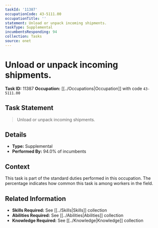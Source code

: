 ```yaml
---
taskId: '11387'
occupationCode: 43-5111.00
occupationTitle: ''
statement: Unload or unpack incoming shipments.
taskType: Supplemental
incumbentsResponding: 94
collection: Tasks
source: onet
---
```

# Unload or unpack incoming shipments.

**Task ID:** 11387
**Occupation:** [[../Occupations|Occupation]] with code `43-5111.00`

## Task Statement

> Unload or unpack incoming shipments.

## Details

- **Type:** Supplemental
- **Performed By:** 94.0% of incumbents

## Context

This task is part of the standard duties performed in this occupation. The percentage indicates how common this task is among workers in the field.

## Related Information

- **Skills Required:** See [[../Skills|Skills]] collection
- **Abilities Required:** See [[../Abilities|Abilities]] collection
- **Knowledge Required:** See [[../Knowledge|Knowledge]] collection
